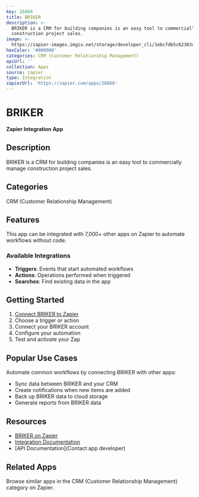 ```yaml
---
key: 26866
title: BRIKER
description: >-
  BRIKER is a CRM for building companies is an easy tool to commercially manage
  construction project sales.
image: >-
  https://zapier-images.imgix.net/storage/developer_cli/1ebcfdb5c62303cfd5dd122cf285e460.png?auto=format%2Ccompress&ixlib=python-3.0.0&q=50
hexColor: '#000000'
categories: CRM (Customer Relationship Management)
apiUrl: ''
collection: Apps
source: zapier
type: Integration
zapierUrl: 'https://zapier.com/apps/26866'
---
```

# BRIKER

**Zapier Integration App**

## Description

BRIKER is a CRM for building companies is an easy tool to commercially manage construction project sales.

## Categories

CRM (Customer Relationship Management)

## Features

This app can be integrated with 7,000+ other apps on Zapier to automate workflows without code.

### Available Integrations

- **Triggers**: Events that start automated workflows
- **Actions**: Operations performed when triggered
- **Searches**: Find existing data in the app

## Getting Started

1. [Connect BRIKER to Zapier](https://zapier.com/apps/26866)
2. Choose a trigger or action
3. Connect your BRIKER account
4. Configure your automation
5. Test and activate your Zap

## Popular Use Cases

Automate common workflows by connecting BRIKER with other apps:

- Sync data between BRIKER and your CRM
- Create notifications when new items are added
- Back up BRIKER data to cloud storage
- Generate reports from BRIKER data

## Resources

- [BRIKER on Zapier](https://zapier.com/apps/26866)
- [Integration Documentation](https://zapier.com/apps/26866/integrations)
- [API Documentation](Contact app developer)

## Related Apps

Browse similar apps in the CRM (Customer Relationship Management) category on Zapier.
